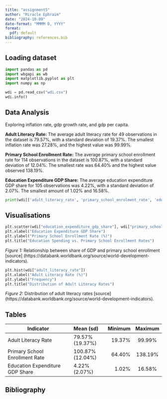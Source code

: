 ```yaml
---
title: "assignment5"
author: "Miracle Ephraim"
date: "2024-10-09"
date-format: "MMMM D, YYYY"
format: 
  pdf: default
bibliography: references.bib
---
```



## Loading dataset

```python

import pandas as pd
import wbgapi as wb
import matplotlib.pyplot as plt
import numpy as np

wdi = pd.read_csv("wdi.csv")
wdi.info()

```

## Data Analysis 
Exploring inflation rate, gdp growth rate, and gdp per capita. 

**Adult Literacy Rate:**
The average adult literacy rate for 49 observations in the dataset is 79.57%, with a standard deviation of 19.37%. The smallest inflation rate was 27.28%, and the highest value was 99.99%.

**Primary School Enrollment Rate:**
The average primary school enrollment rate for 114 observations in the dataset is 100.87%, with a standard deviation of 12.04%. The smallest rate was 64.40% and the highest value observed 138.19%. 

**Education Expenditure GDP Share:**
The average education expenditure GDP share for 105 observations was 4.22%, with a standard deviation of 2.07%. The smallest amount of 1.02% and 16.58%.

```python

print(wdi[['adult_literacy_rate', 'primary_school_enrolment_rate', 'education_expenditure_gdp_share']].describe())

```

## Visualisations

```python


plt.scatter(wdi["education_expenditure_gdp_share"], wdi["primary_school_enrolment_rate"])
plt.xlabel("Education Expenditure GDP Share")
plt.ylabel("Primary School Enrollment Rate (%)")
plt.title("Education Spending vs. Primary School Enrollment Rates")

```

*Figure 1:* Relationship between share of GDP and primary school enrollment [source] (https://databank.worldbank.org/source/world-development-indicators).
```python

plt.hist(wdi["adult_literacy_rate"])
plt.xlabel("Adult Literacy Rate (%)")
plt.ylabel("Frequency")
plt.title("Distribution of Adult Literacy Rates")

```

*Figure 2:* Distribution of adult literacy rates [source] (https://databank.worldbank.org/source/world-development-indicators). 

## Tables

| Indicator                       | Mean (sd)      | Minimum | Maximum  |
|---------------------------------|:---------------|--------:|:--------:|
| Adult Literacy Rate             | 79.57% (19.37%)| 19.37%  |99.99%    |
| Primary School Enrollment Rate  | 100.87%(12.04%)| 64.40%  |138.19%   |
| Education Expenditure GDP Share | 4.22%(2.07%)   | 1.02%   |16.58%    |


## Bibliography


